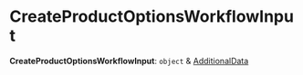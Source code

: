 
# CreateProductOptionsWorkflowInput

 **CreateProductOptionsWorkflowInput**: `object` & [AdditionalData](../../../types/HttpTypes/types/types.HttpTypes.AdditionalData/page.mdx)

